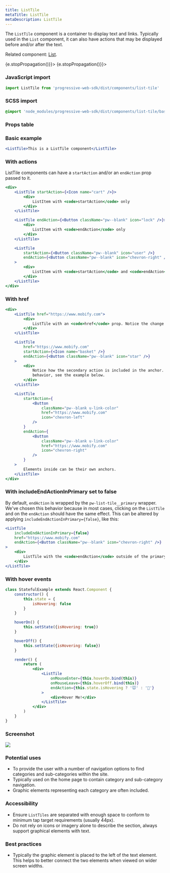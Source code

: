 ```yaml
---
title: ListTile
metaTitle: ListTile
metaDescription: ListTile
---
```



<div class="component-intro">

The `ListTile` component is a container to display text and links. Typically used in the `List` component, it can also have actions that may be displayed before and/or after the text.

Related component: [List](List).

</div>

<div onClick={(e) => {e.stopPropagation()}}>
<Tabs activeIndex={0} className="devcenter">
<TabsPanel title="Code" onClick={(e) => {e.stopPropagation()}}>

### JavaScript import

```jsx
import ListTile from 'progressive-web-sdk/dist/components/list-tile'
```

### SCSS import

```scss
@import 'node_modules/progressive-web-sdk/dist/components/list-tile/base';
```

### Props table

<PropsTable propMetaData={props.componentMetadata.childrenComponentProp} />

### Basic example

```jsx react-live=true
<ListTile>This is a ListTile component</ListTile>
```

### With actions

ListTile components can have a `startAction` and/or an `endAction` prop passed to it.

```jsx react-live=true
<div>
    <ListTile startAction={<Icon name="cart" />}>
        <div>
            ListItem with <code>startAction</code> only
        </div>
    </ListTile>

    <ListTile endAction={<Button className="pw--blank" icon="lock" />}>
        <div>
            ListItem with <code>endAction</code> only
        </div>
    </ListTile>

    <ListTile
        startAction={<Button className="pw--blank" icon="user" />}
        endAction={<Button className="pw--blank" icon="chevron-right" />}
    >
        <div>
            ListItem with <code>startAction</code> and <code>endAction</code>
        </div>
    </ListTile>
</div>
```

### With href

```jsx react-live=true
<div>
    <ListTile href="https://www.mobify.com">
        <div>
            ListTile with an <code>href</code> prop. Notice the change in color!
        </div>
    </ListTile>

    <ListTile
        href="https://www.mobify.com"
        startAction={<Icon name="basket" />}
        endAction={<Button className="pw--blank" icon="star" />}
    >
        <div>
            Notice how the secondary action is included in the anchor. If you wish to change this
            behavior, see the example below.
        </div>
    </ListTile>

    <ListTile
        startAction={
            <Button
                className="pw--blank u-link-color"
                href="https://www.mobify.com"
                icon="chevron-left"
            />
        }
        endAction={
            <Button
                className="pw--blank u-link-color"
                href="https://www.mobify.com"
                icon="chevron-right"
            />
        }
    >
        Elements inside can be their own anchors.
    </ListTile>
</div>
```

### With includeEndActionInPrimary set to false

By default, `endAction` is wrapped by the `pw-list-tile__primary` wrapper. We've chosen this behavior because in most cases, clicking on the `ListTile` and on the `endAction` should have the same effect. This can be altered by applying `includeEndActionInPrimary={false}`, like this:

```jsx react-live=true
<ListTile
    includeEndActionInPrimary={false}
    href="https://www.mobify.com"
    endAction={<Button className="pw--blank" icon="chevron-right" />}
>
    <div>
        ListTile with the <code>endAction</code> outside of the primary container
    </div>
</ListTile>
```

### With hover events

```jsx react-live=true
class StatefulExample extends React.Component {
    constructor() {
        this.state = {
            isHovering: false
        }
    }

    hoverOn() {
        this.setState({isHovering: true})
    }

    hoverOff() {
        this.setState({isHovering: false})
    }

    render() {
        return (
            <div>
                <ListTile
                    onMouseEnter={this.hoverOn.bind(this)}
                    onMouseLeave={this.hoverOff.bind(this)}
                    endAction={this.state.isHovering ? '🐭' : '🧀'}
                >
                    <div>Hover Me!</div>
                </ListTile>
            </div>
        )
    }
}
```

</TabsPanel>
<TabsPanel title="Design" class="markdown">

### Screenshot

![](./images/components/list-tile/listtile-uikit.png)

### Potential uses

-   To provide the user with a number of navigation options to find categories and sub-categories within the site.
-   Typically used on the home page to contain category and sub-category navigation.
-   Graphic elements representing each category are often included.

### Accessibility

-   Ensure `ListTiles` are separated with enough space to conform to minimum tap target requirements (usually 44px).
-   Do not rely on icons or imagery alone to describe the section, always support graphical elements with text.

### Best practices

-   Typically the graphic element is placed to the left of the text element. This helps to better connect the two elements when viewed on wider screen widths.

</TabsPanel>
</Tabs>
</div>
